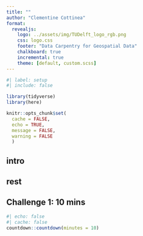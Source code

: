 ```yaml
---
title: ""
author: "Clementine Cottinea"
format: 
  revealjs:
    logo: ../assets/img/TUDelft_logo_rgb.png
    css: logo.css
    footer: "Data Carpentry for Geospatial Data"
    chalkboard: true
    incremental: true   
    theme: [default, custom.scss]
---
```



```r
#| label: setup
#| include: false

library(tidyverse)
library(here)

knitr::opts_chunk$set(
  cache = FALSE,
  echo = TRUE,
  message = FALSE, 
  warning = FALSE
  )
```


## intro

## rest



## Challenge 1:  **10 mins**

```r
#| echo: false
#| cache: false
countdown::countdown(minutes = 10)
```
